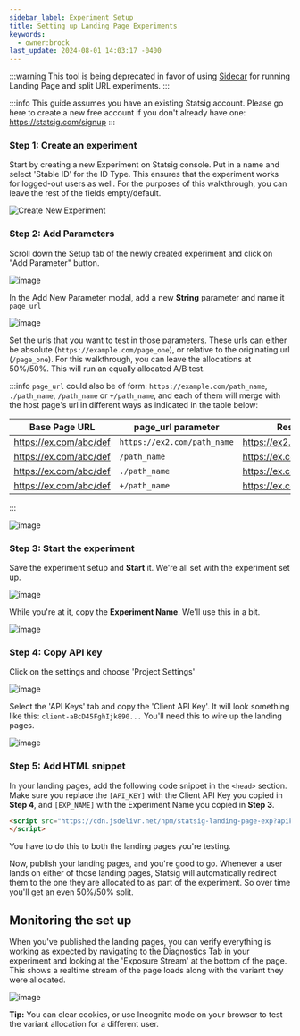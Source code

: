 ```yaml
---
sidebar_label: Experiment Setup
title: Setting up Landing Page Experiments
keywords:
  - owner:brock
last_update: 2024-08-01 14:03:17 -0400
---
```


:::warning
This tool is being deprecated in favor of using [Sidecar](/guides/sidecar-experiments/creating-experiments#-use-redirect-action-for-running-landing-page-and-split-url-experiments) for running Landing Page and split URL experiments.
:::

:::info
This guide assumes you have an existing Statsig account.  Please go here to create a new free account if you don't already have one: https://statsig.com/signup
:::

### Step 1: Create an experiment

Start by creating a new Experiment on Statsig console. Put in a name and select 'Stable ID' for the ID Type.  This ensures that the experiment works for logged-out users as well.  For the purposes of this walkthrough, you can leave the rest of the fields empty/default.

![Create New Experiment](https://user-images.githubusercontent.com/74588208/210316793-785d4da2-bb40-4f6b-8bab-185f91c62b6a.png)

### Step 2: Add Parameters

Scroll down the Setup tab of the newly created experiment and click on "Add Parameter" button.

![image](https://user-images.githubusercontent.com/74588208/210316935-99f13616-c412-47c1-b9ab-99b90462805e.png)

In the Add New Parameter modal, add a new **String** parameter and name it ```page_url```

![image](https://user-images.githubusercontent.com/74588208/210317537-7c929557-49bf-434c-a23a-c7ce602d1047.png)

Set the urls that you want to test in those parameters.  These urls can either be absolute (```https://example.com/page_one```), or relative to the originating url (```/page_one```).  For this walkthrough, you can leave the allocations at 50%/50%.  This will run an equally allocated A/B test.

:::info
`page_url` could also be of form: `https://example.com/path_name`, `./path_name`, `/path_name` or `+/path_name`, and each of them will merge with the host page's url in different ways as indicated in the table below:


| Base Page URL | page_url parameter | Resulting redirect |
|--|--|--|
| https://ex.com/abc/def | `https://ex2.com/path_name` | https://ex2.com/path_name |
| https://ex.com/abc/def | `/path_name` | https://ex.com/path_name |
| https://ex.com/abc/def | `./path_name` | https://ex.com/abc/path_name |
| https://ex.com/abc/def | `+/path_name` | https://ex.com/abc/def/path_name |

:::


![image](https://user-images.githubusercontent.com/74588208/210318001-3eb3d0e5-2bed-4fb0-8dd0-c3a491eef8e2.png)

### Step 3: Start the experiment

Save the experiment setup and **Start** it.  We're all set with the experiment set up.

![image](https://user-images.githubusercontent.com/74588208/210318696-866c8aff-3bb7-461b-90d6-f772e06642a1.png)

While you're at it, copy the **Experiment Name**.  We'll use this in a bit.

![image](https://user-images.githubusercontent.com/74588208/210320187-4f70fe55-b672-40aa-a203-148e6f4a9363.png)


### Step 4: Copy API key

Click on the settings and choose 'Project Settings'

![image](https://user-images.githubusercontent.com/74588208/210319529-de329895-5f8b-4da2-ad89-b35b079f0e47.png)

Select the 'API Keys' tab and copy the 'Client API Key'.  It will look something like this: ```client-aBcD45FghIjk890...``` You'll need this to wire up the landing pages.

![image](https://user-images.githubusercontent.com/74588208/210319717-49ac4a21-8bdd-4348-b534-374b760ab047.png)

### Step 5: Add HTML snippet

In your landing pages, add the following code snippet in the ```<head>``` section.  Make sure you replace the ```[API_KEY]``` with the Client API Key you copied in **Step 4**, and ```[EXP_NAME]``` with the Experiment Name you copied in **Step 3**.

```html
<script src="https://cdn.jsdelivr.net/npm/statsig-landing-page-exp?apikey=[API_KEY]&expid=[EXP_NAME]">
</script>
```

You have to do this to both the landing pages you're testing.  

Now, publish your landing pages, and you're good to go.  Whenever a user lands on either of those landing pages, Statsig will automatically redirect them to the one they are allocated to as part of the experiment.  So over time you'll get an even 50%/50% split.

## Monitoring the set up

When you've published the landing pages, you can verify everything is working as expected by navigating to the Diagnostics Tab in your experiment and looking at the 'Exposure Stream' at the bottom of the page.  This shows a realtime stream of the page loads along with the variant they were allocated.

![image](https://user-images.githubusercontent.com/74588208/210324429-d5aa84c7-47b0-415a-bb92-cccfcb3b5a35.png)

**Tip:** You can clear cookies, or use Incognito mode on your browser to test the variant allocation for a different user.

